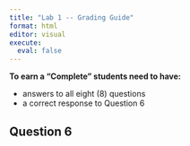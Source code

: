 ```yaml
---
title: "Lab 1 -- Grading Guide"
format: html
editor: visual
execute: 
  eval: false
---
```


**To earn a "Complete" students need to have:**

- answers to all eight (8) questions
- a correct response to Question 6

## Question 6

<!-- mpg observations -->

